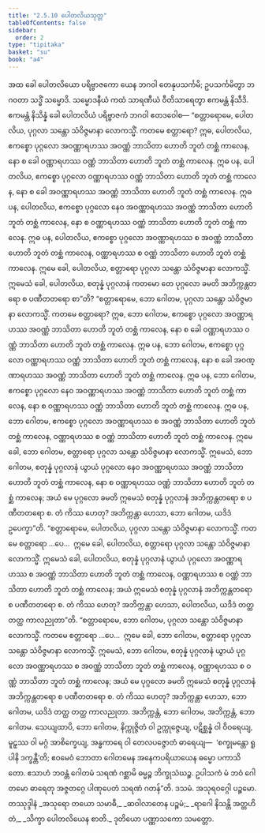 ```yaml
---
title: "2.5.10 ပေါတလိယသုတ္တ"
tableOfContents: false
sidebar:
  order: 2
type: "tipitaka"
basket: "su"
book: "a4"
---
```



<DynamicBreadcrumb />

<Division number="100" book="a4">

<Paragraph number="663" book="a4">
အထ ခေါ ပေါတလိယော ပရိဗ္ဗာဇကော ယေန ဘဂဝါ တေနုပသင်္ကမိ; ဥပသင်္ကမိတွာ ဘဂဝတာ သဒ္ဓိံ သမ္မောဒိ. သမ္မောဒနီယံ ကထံ သာရဏီယံ ဝီတိသာရေတွာ ဧကမန္တံ နိသီဒိ. ဧကမန္တံ နိသိန္နံ ခေါ ပေါတလိယံ ပရိဗ္ဗာဇကံ ဘဂဝါ ဧတဒဝေါစ—
</Paragraph>

<Paragraph number="664" book="a4">
“စတ္တာရောမေ, ပေါတလိယ, ပုဂ္ဂလာ သန္တော သံဝိဇ္ဇမာနာ လောကသ္မိံ. ကတမေ စတ္တာရော? ဣဓ, ပေါတလိယ, ဧကစ္စော ပုဂ္ဂလော အဝဏ္ဏာရဟဿ အဝဏ္ဏံ ဘာသိတာ ဟောတိ ဘူတံ တစ္ဆံ ကာလေန, နော စ ခေါ ဝဏ္ဏာရဟဿ ဝဏ္ဏံ ဘာသိတာ ဟောတိ ဘူတံ တစ္ဆံ ကာလေန. ဣဓ ပန, ပေါတလိယ, ဧကစ္စော ပုဂ္ဂလော ဝဏ္ဏာရဟဿ ဝဏ္ဏံ ဘာသိတာ ဟောတိ ဘူတံ တစ္ဆံ ကာလေန, နော စ ခေါ အဝဏ္ဏာရဟဿ အဝဏ္ဏံ ဘာသိတာ ဟောတိ ဘူတံ တစ္ဆံ ကာလေန. ဣဓ ပန, ပေါတလိယ, ဧကစ္စော ပုဂ္ဂလော နေဝ အဝဏ္ဏာရဟဿ အဝဏ္ဏံ ဘာသိတာ ဟောတိ ဘူတံ တစ္ဆံ ကာလေန, နော စ ဝဏ္ဏာရဟဿ ဝဏ္ဏံ ဘာသိတာ ဟောတိ ဘူတံ တစ္ဆံ ကာလေန. ဣဓ ပန, ပေါတလိယ, ဧကစ္စော ပုဂ္ဂလော အဝဏ္ဏာရဟဿ စ အဝဏ္ဏံ ဘာသိတာ ဟောတိ ဘူတံ တစ္ဆံ ကာလေန, ဝဏ္ဏာရဟဿ စ ဝဏ္ဏံ ဘာသိတာ ဟောတိ ဘူတံ တစ္ဆံ ကာလေန. ဣမေ ခေါ, ပေါတလိယ, စတ္တာရော ပုဂ္ဂလာ သန္တော သံဝိဇ္ဇမာနာ လောကသ္မိံ. ဣမေသံ ခေါ, ပေါတလိယ, စတုန္နံ ပုဂ္ဂလာနံ ကတမော တေ ပုဂ္ဂလော ခမတိ အဘိက္ကန္တတရော စ ပဏီတတရော စာ”တိ?
</Paragraph>

<Paragraph number="665" book="a4">
“စတ္တာရောမေ, ဘော ဂေါတမ, ပုဂ္ဂလာ သန္တော သံဝိဇ္ဇမာနာ လောကသ္မိံ. ကတမေ စတ္တာရော? ဣဓ, ဘော ဂေါတမ, ဧကစ္စော ပုဂ္ဂလော အဝဏ္ဏာရဟဿ အဝဏ္ဏံ ဘာသိတာ ဟောတိ ဘူတံ တစ္ဆံ ကာလေန, နော စ ခေါ ဝဏ္ဏာရဟဿ ဝဏ္ဏံ ဘာသိတာ ဟောတိ ဘူတံ တစ္ဆံ ကာလေန. ဣဓ ပန, ဘော ဂေါတမ, ဧကစ္စော ပုဂ္ဂလော ဝဏ္ဏာရဟဿ ဝဏ္ဏံ ဘာသိတာ ဟောတိ ဘူတံ တစ္ဆံ ကာလေန, နော စ ခေါ အဝဏ္ဏာရဟဿ အဝဏ္ဏံ ဘာသိတာ ဟောတိ ဘူတံ တစ္ဆံ ကာလေန. ဣဓ ပန, ဘော ဂေါတမ, ဧကစ္စော ပုဂ္ဂလော နေဝ အဝဏ္ဏာရဟဿ အဝဏ္ဏံ ဘာသိတာ ဟောတိ ဘူတံ တစ္ဆံ ကာလေန, နော စ ဝဏ္ဏာရဟဿ ဝဏ္ဏံ ဘာသိတာ ဟောတိ ဘူတံ တစ္ဆံ ကာလေန. ဣဓ ပန, ဘော ဂေါတမ, ဧကစ္စော ပုဂ္ဂလော အဝဏ္ဏာရဟဿ စ အဝဏ္ဏံ ဘာသိတာ ဟောတိ ဘူတံ တစ္ဆံ ကာလေန, ဝဏ္ဏာရဟဿ စ ဝဏ္ဏံ ဘာသိတာ ဟောတိ ဘူတံ တစ္ဆံ ကာလေန. ဣမေ ခေါ, ဘော ဂေါတမ, စတ္တာရော ပုဂ္ဂလာ သန္တော သံဝိဇ္ဇမာနာ လောကသ္မိံ. ဣမေသံ, ဘော ဂေါတမ, စတုန္နံ ပုဂ္ဂလာနံ ယွာယံ ပုဂ္ဂလော နေဝ အဝဏ္ဏာရဟဿ အဝဏ္ဏံ ဘာသိတာ ဟောတိ ဘူတံ တစ္ဆံ ကာလေန, နော စ ဝဏ္ဏာရဟဿ ဝဏ္ဏံ ဘာသိတာ ဟောတိ ဘူတံ တစ္ဆံ ကာလေန; အယံ မေ ပုဂ္ဂလော ခမတိ ဣမေသံ စတုန္နံ ပုဂ္ဂလာနံ အဘိက္ကန္တတရော စ ပဏီတတရော စ. တံ ကိဿ ဟေတု? အဘိက္ကန္တာ ဟေသာ, ဘော ဂေါတမ, ယဒိဒံ ဥပေက္ခာ”တိ.
</Paragraph>

<Paragraph number="666" book="a4">
“စတ္တာရောမေ, ပေါတလိယ, ပုဂ္ဂလာ သန္တော သံဝိဇ္ဇမာနာ လောကသ္မိံ. ကတမေ စတ္တာရော …ပေ…  ဣမေ ခေါ, ပေါတလိယ, စတ္တာရော ပုဂ္ဂလာ သန္တော သံဝိဇ္ဇမာနာ လောကသ္မိံ. ဣမေသံ ခေါ, ပေါတလိယ, စတုန္နံ ပုဂ္ဂလာနံ ယွာယံ ပုဂ္ဂလော အဝဏ္ဏာရဟဿ စ အဝဏ္ဏံ ဘာသိတာ ဟောတိ ဘူတံ တစ္ဆံ ကာလေန, ဝဏ္ဏာရဟဿ စ ဝဏ္ဏံ ဘာသိတာ ဟောတိ ဘူတံ တစ္ဆံ ကာလေန; အယံ ဣမေသံ စတုန္နံ ပုဂ္ဂလာနံ အဘိက္ကန္တတရော စ ပဏီတတရော စ. တံ ကိဿ ဟေတု? အဘိက္ကန္တာ ဟေသာ, ပေါတလိယ, ယဒိဒံ တတ္ထ တတ္ထ ကာလညုတာ”တိ.
</Paragraph>

<Paragraph number="667" book="a4">
“စတ္တာရောမေ, ဘော ဂေါတမ, ပုဂ္ဂလာ သန္တော သံဝိဇ္ဇမာနာ လောကသ္မိံ. ကတမေ စတ္တာရော …ပေ…  ဣမေ ခေါ, ဘော ဂေါတမ, စတ္တာရော ပုဂ္ဂလာ သန္တော သံဝိဇ္ဇမာနာ လောကသ္မိံ. ဣမေသံ, ဘော ဂေါတမ, စတုန္နံ ပုဂ္ဂလာနံ ယွာယံ ပုဂ္ဂလော အဝဏ္ဏာရဟဿ စ အဝဏ္ဏံ ဘာသိတာ ဘူတံ တစ္ဆံ ကာလေန, ဝဏ္ဏာရဟဿ စ ဝဏ္ဏံ ဘာသိတာ ဘူတံ တစ္ဆံ ကာလေန; အယံ မေ ပုဂ္ဂလော ခမတိ ဣမေသံ စတုန္နံ ပုဂ္ဂလာနံ အဘိက္ကန္တတရော စ ပဏီတတရော စ. တံ ကိဿ ဟေတု? အဘိက္ကန္တာ ဟေသာ, ဘော ဂေါတမ, ယဒိဒံ တတ္ထ တတ္ထ ကာလညုတာ.
</Paragraph>

<Paragraph number="668" book="a4">
အဘိက္ကန္တံ, ဘော ဂေါတမ, အဘိက္ကန္တံ, ဘော ဂေါတမ. သေယျထာပိ, ဘော ဂေါတမ, နိက္ကုဇ္ဇိတံ ဝါ ဥက္ကုဇ္ဇေယျ, ပဋိစ္ဆန္နံ ဝါ ဝိဝရေယျ, မူဠှဿ ဝါ မဂ္ဂံ အာစိက္ခေယျ, အန္ဓကာရေ ဝါ တေလပဇ္ဇောတံ ဓာရေယျ—  ‘စက္ခုမန္တော ရူပါနိ ဒက္ခန္တီ’တိ; ဧဝမေဝံ ဘောတာ ဂေါတမေန အနေကပရိယာယေန ဓမ္မော ပကာသိတော. ဧသာဟံ ဘဝန္တံ ဂေါတမံ သရဏံ ဂစ္ဆာမိ ဓမ္မဉ္စ ဘိက္ခုသံဃဉ္စ. ဥပါသကံ မံ ဘဝံ ဂေါတမော ဓာရေတု အဇ္ဇတဂ္ဂေ ပါဏုပေတံ သရဏံ ဂတန်”တိ.

</Paragraph>
</Division>

<Paragraph number="669" type="center" book="a4">
ဒသမံ.



</Paragraph>

<Paragraph number="670" type="center" book="a4">
အသုရဝဂ္ဂေါ ပဉ္စမော.



</Paragraph>

<Paragraph number="671" type="center" book="a4">
တဿုဒ္ဒါနံ


</Paragraph>

<Paragraph number="672" type="verses" book="a4">
_အသုရော တယော သမာဓီ,_  
_ဆဝါလာတေန ပဉ္စမံ;_  
_ရာဂေါ နိသန္တိ အတ္တဟိတံ,_  
_သိက္ခာ ပေါတလိယေန စာတိ._  


</Paragraph>

<Paragraph number="673" type="center" book="a4">
ဒုတိယော ပဏ္ဏာသကော သမတ္တော.
</Paragraph>